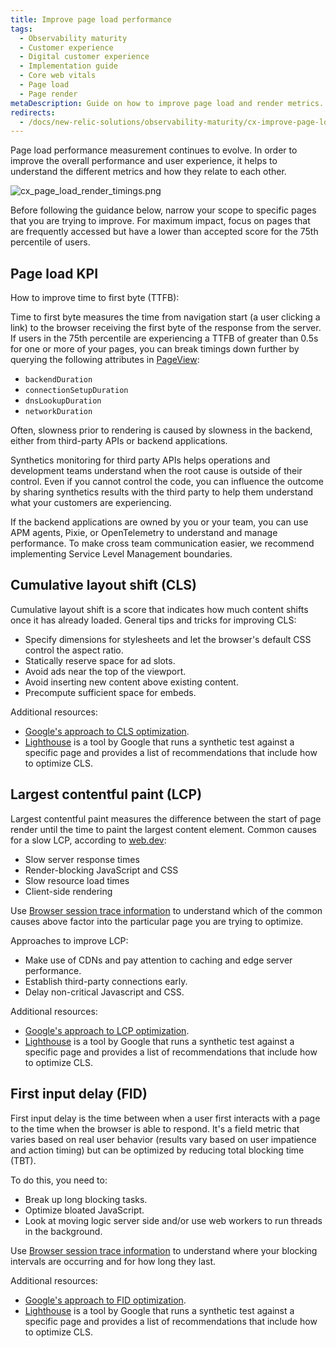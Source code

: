 ```yaml
---
title: Improve page load performance
tags:
  - Observability maturity
  - Customer experience
  - Digital customer experience
  - Implementation guide
  - Core web vitals
  - Page load
  - Page render
metaDescription: Guide on how to improve page load and render metrics.
redirects:
  - /docs/new-relic-solutions/observability-maturity/cx-improve-page-load
---
```



Page load performance measurement continues to evolve. In order to improve the overall performance and user experience, it helps to understand the different metrics and how they relate to each other.

<img
  title="Page Load and Render Timings"
  alt="cx_page_load_render_timings.png"
  src={cxPageLoadRenderTimings}
/>

Before following the guidance below, narrow your scope to specific pages that you are trying to improve. For maximum impact, focus on pages that are frequently accessed but have a lower than accepted score for the 75th percentile of users.

## Page load KPI

How to improve time to first byte (TTFB):

Time to first byte measures the time from navigation start (a user clicking a link) to the browser receiving the first byte of the response from the server. If users in the 75th percentile are experiencing a TTFB of greater than 0.5s for one or more of your pages, you can break timings down further by querying the following attributes in [PageView](https://docs.newrelic.com/attribute-dictionary/?dataSource=Browser+agent&event=PageView):
* `backendDuration`
* `connectionSetupDuration`
* `dnsLookupDuration`
* `networkDuration`

Often, slowness prior to rendering is caused by slowness in the backend, either from third-party APIs or backend applications.

Synthetics monitoring for third party APIs helps operations and development teams understand when the root cause is outside of their control. Even if you cannot control the code, you can influence the outcome by sharing synthetics results with the third party to help them understand what your customers are experiencing.

If the backend applications are owned by you or your team, you can use APM agents, Pixie, or OpenTelemetry to understand and manage performance. To make cross team communication easier, we recommend implementing Service Level Management boundaries.

## Cumulative layout shift (CLS)

Cumulative layout shift is a score that indicates how much content shifts once it has already loaded. General tips and tricks for improving CLS:
* Specify dimensions for stylesheets and let the browser's default CSS control the aspect ratio.
* Statically reserve space for ad slots.
* Avoid ads near the top of the viewport.
* Avoid inserting new content above existing content.
* Precompute sufficient space for embeds.

Additional resources:
* [Google's approach to CLS optimization](https://web.dev/optimize-cls/).
* [Lighthouse](https://developers.google.com/web/tools/lighthouse) is a tool by Google that runs a synthetic test against a specific page and provides a list of recommendations that include how to optimize CLS.

## Largest contentful paint (LCP)

Largest contentful paint measures the difference between the start of page render until the time to paint the largest content element. Common causes for a slow LCP, according to [web.dev](https://web.dev):
* Slow server response times
* Render-blocking JavaScript and CSS
* Slow resource load times
* Client-side rendering

Use [Browser session trace information](/docs/browser/browser-monitoring/browser-pro-features/session-traces-explore-webpages-life-cycle/) to understand which of the common causes above factor into the particular page you are trying to optimize.

Approaches to improve LCP:
* Make use of CDNs and pay attention to caching and edge server performance.
* Establish third-party connections early.
* Delay non-critical Javascript and CSS.

Additional resources:
* [Google's approach to LCP optimization](https://web.dev/optimize-lcp/).
* [Lighthouse](https://developers.google.com/web/tools/lighthouse) is a tool by Google that runs a synthetic test against a specific page and provides a list of recommendations that include how to optimize CLS.

## First input delay (FID)

First input delay is the time between when a user first interacts with a page to the time when the browser is able to respond. It's a field metric that varies based on real user behavior (results vary based on user impatience and action timing) but can be optimized by reducing total blocking time (TBT).

To do this, you need to:
* Break up long blocking tasks.
* Optimize bloated JavaScript.
* Look at moving logic server side and/or use web workers to run threads in the background.

Use [Browser session trace information](/docs/browser/browser-monitoring/browser-pro-features/session-traces-explore-webpages-life-cycle/) to understand where your blocking intervals are occurring and for how long they last.

Additional resources:
* [Google's approach to FID optimization](https://web.dev/optimize-fid/).
* [Lighthouse](https://developers.google.com/web/tools/lighthouse) is a tool by Google that runs a synthetic test against a specific page and provides a list of recommendations that include how to optimize CLS.
